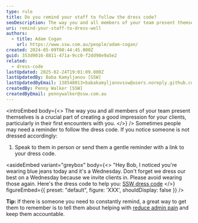```yaml
---
type: rule
title: Do you remind your staff to follow the dress code?
seoDescription: The way you and all members of your team present themselves is a crucial part of creating a good impression for your clients, particularly in their first encounters with you.
uri: remind-your-staff-to-dress-well
authors:
  - title: Adam Cogan
    url: https://www.ssw.com.au/people/adam-cogan/
created: 2024-05-09T00:44:45.000Z
guid: 353d9016-8811-471a-9cc0-f2dd98e9a5e2
related:
  - dress-code
lastUpdated: 2025-02-24T19:01:09.000Z
lastUpdatedBy: Baba Kamyljanov [SSW]
lastUpdatedByEmail: 138548013+babakamyljanovssw@users.noreply.github.com
createdBy: Penny Walker [SSW]
createdByEmail: pennywalker@ssw.com.au
---
```


<introEmbed
  body={<>
The way you and all members of your team present themselves is a crucial part of creating a good impression for your clients, particularly in their first encounters with you.
  </>}
/>
Sometimes people may need a reminder to follow the dress code. If you notice someone is not dressed accordingly:

1. Speak to them in person or send them a gentle reminder with a link to your dress code.

<asideEmbed
  variant="greybox"
  body={<>
    "Hey Bob, I noticed you're wearing blue jeans today and it's a Wednesday. Don't forget we dress our best on a Wednesday because we invite clients in. Please avoid wearing those again. Here's the dress code to help you: [SSW dress code](/dress-code)
  </>}
  figureEmbed={{
    preset: "default",
    figure: 'XXX',
    shouldDisplay: false
  }}
/>

**Tip:** If there is someone you need to constantly remind, a great way to get them to remember is to tell them about helping with [reduce admin pain](/reduce-your-admin) and keep them accountable.
